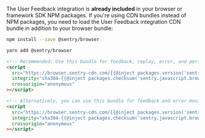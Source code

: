 The User Feedback integration is **already included** in your browser or framework SDK NPM packages. If you're using CDN bundles instead of NPM packages, you need to load the User Feedback integration CDN bundle in addition to your browser bundle:

```bash {tabTitle: npm}
npm install --save @sentry/browser
```

```bash {tabTitle: Yarn}
yarn add @sentry/browser
```

```html {tabTitle: CDN}
<!-- Recommended: Use this bundle for feedback, replay, error, and performance monitoring -->
<script
  src="https://browser.sentry-cdn.com/{{@inject packages.version('sentry.javascript.browser') }}/bundle.tracing.replay.feedback.min.js"
  integrity="sha384-{{@inject packages.checksum('sentry.javascript.browser', 'bundle.tracing.replay.feedback.min.js', 'sha384-base64') }}"
  crossorigin="anonymous"
></script>

<!-- Alternatively, you can use this bundle for feedback and error monitoring only -->
<script
  src="https://browser.sentry-cdn.com/{{@inject packages.version('sentry.javascript.browser') }}/bundle.feedback.min.js"
  integrity="sha384-{{@inject packages.checksum('sentry.javascript.browser', 'bundle.feedback.min.js', 'sha384-base64') }}"
  crossorigin="anonymous"
></script>
```
